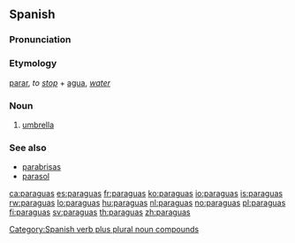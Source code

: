 ==Spanish==

===Pronunciation===

{{IPA|lang=es|/paˈra.ɣwas/}}

===Etymology===
[[parar]], ''to [[stop]]'' + [[agua]], ''[[water]]''<!-- confirmed with real. dicc. esp. not "para" (for) + "agua" (water) -->

===Noun===
{{es-noun-m|pl=paraguas}}

# [[umbrella]]

===See also===
*[[parabrisas]]
*[[parasol]]

[[Category:Spanish verb plus plural noun compounds]]

[[ca:paraguas]]
[[es:paraguas]]
[[fr:paraguas]]
[[ko:paraguas]]
[[io:paraguas]]
[[is:paraguas]]
[[rw:paraguas]]
[[lo:paraguas]]
[[hu:paraguas]]
[[nl:paraguas]]
[[no:paraguas]]
[[pl:paraguas]]
[[fi:paraguas]]
[[sv:paraguas]]
[[th:paraguas]]
[[zh:paraguas]]